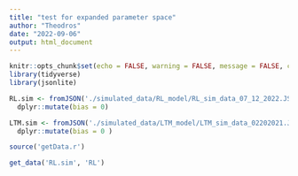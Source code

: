 ```yaml
---
title: "test for expanded parameter space"
author: "Theodros"
date: "2022-09-06"
output: html_document
---
```


```r
knitr::opts_chunk$set(echo = FALSE, warning = FALSE, message = FALSE, comment = FALSE)
library(tidyverse)
library(jsonlite)

```

```r
RL.sim <- fromJSON('./simulated_data/RL_model/RL_sim_data_07_12_2022.JSON')$data %>% 
  dplyr::mutate(bias = 0)

LTM.sim <- fromJSON('./simulated_data/LTM_model/LTM_sim_data_02202021.JSON')$data %>% 
  dplyr::mutate(bias = 0 )

```

```r
source('getData.r')

get_data('RL.sim', 'RL')
```

